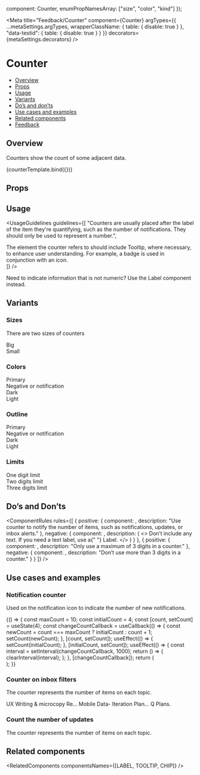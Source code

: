 
  component: Counter,
  enumPropNamesArray: ["size", "color", "kind"]
});

<Meta
  title="Feedback/Counter"
  component={Counter}
  argTypes={{
    ...metaSettings.argTypes,
    wrapperClassName: { table: { disable: true } },
    "data-testid": { table: { disable: true } }
  }}
  decorators={metaSettings.decorators}
/>


# Counter

- [Overview](#overview)
- [Props](#props)
- [Usage](#usage)
- [Variants](#variants)
- [Do’s and don’ts](#dos-and-donts)
- [Use cases and examples](#use-cases-and-examples)
- [Related components](#related-components)
- [Feedback](#feedback)

## Overview

Counters show the count of some adjacent data.

<Canvas>
  <Story name="Overview" args={{ count: 5 }}>
    {counterTemplate.bind({})}
  </Story>
</Canvas>

## Props

<ArgsTable story="Overview" />

## Usage

<UsageGuidelines
  guidelines={[
    "Counters are usually placed after the label of the item they're quantifying, such as the number of notifications. They should only be used to represent a number.",
    <div className="monday-storybook-counter_usage-link-line">
      The element the counter refers to should include
      <Link href="/?path=/docs/popover-tooltip--overview">
        Tooltip,
      </Link>
      where necessary, to enhance user understanding. For example, a badge is used in conjunction with an icon.
    </div>
  ]}
/>

<Tip title="Check yourself">
  Need to indicate information that is not numeric? Use the
  <Link href="/?path=/docs/data-display-label--overview" size={Link.sizes.SMALL}>
    Label
  </Link>
  component instead.
</Tip>

## Variants

### Sizes

There are two sizes of counters

<Canvas>
  <Story name="Sizes">
    <div className="storybook-counter_column">
      <Counter count={5} />
      Big
    </div>
    <div className="storybook-counter_column">
      <Counter count={5} size={Counter.sizes.SMALL} />
      Small
    </div>
  </Story>
</Canvas>

### Colors

<Canvas>
  <Story name="Colors">
    <div className="storybook-counter_column">
      <Counter count={5} />
      Primary
    </div>
    <div className="storybook-counter_column">
      <Counter count={5} color={Counter.colors.NEGATIVE} />
      Negative or notification
    </div>
    <div className="storybook-counter_column">
      <Counter count={5} color={Counter.colors.DARK} />
      Dark
    </div>
    <div className="storybook-counter_column">
      <Counter count={5} color={Counter.colors.LIGHT} />
      Light
    </div>
  </Story>
</Canvas>

### Outline

<Canvas>
  <Story name="Outline">
    <div className="storybook-counter_column">
      <Counter count={5} kind={Counter.kinds.LINE} />
      Primary
    </div>
    <div className="storybook-counter_column">
      <Counter count={5} color={Counter.colors.NEGATIVE} kind={Counter.kinds.LINE} />
      Negative or notification
    </div>
    <div className="storybook-counter_column">
      <Counter count={5} color={Counter.colors.DARK} kind={Counter.kinds.LINE} />
      Dark
    </div>
    <div className="storybook-counter_column">
      <Counter count={5} color={Counter.colors.LIGHT} kind={Counter.kinds.LINE} />
      Light
    </div>
  </Story>
</Canvas>

### Limits

<Canvas>
  <Story name="Limits">
    <div className="storybook-counter_column">
      <Counter count={10} maxDigits={1} />
      One digit limit
    </div>
    <div className="storybook-counter_column">
      <Counter count={100} maxDigits={2} />
      Two digits limit
    </div>
    <div className="storybook-counter_column">
      <Counter count={1000} />
      Three digits limit
    </div>
  </Story>
</Canvas>

## Do’s and Don’ts

<ComponentRules
  rules={[
    {
      positive: {
        component: <Counter count={15} />,
        description: "Use counter to notify the number of items, such as notifications, updates, or inbox alerts."
      },
      negative: {
        component: <Counter count="New" />,
        description: (
          <>
            Don’t include any text. If you need a text label, use a{" "}
            <Link href="/?path=/docs/data-display-label--overview" withoutSpacing>
              Label.
            </Link>
          </>
        )
      }
    },
    {
      positive: {
        component: <Counter count={1000} />,
        description: "Only use a maximum of 3 digits in a counter."
      },
      negative: {
        component: <Counter count={1050} maxDigits={4} />,
        description: "Don’t use more than 3 digits in a counter."
      }
    }
  ]}
/>

## Use cases and examples

### Notification counter

Used on the notification icon to indicate the number of new notifications.

<Canvas>
  <Story name="Notification counter">
    {() => {
      const maxCount = 10;
      const initialCount = 4;
      const [count, setCount] = useState(4);
      const changeCountCallback = useCallback(() => {
        const newCount = count === maxCount ? initialCount : count + 1;
        setCount(newCount);
      }, [count, setCount]);
      useEffect(() => {
        setCount(initialCount);
      }, [initialCount, setCount]);
      useEffect(() => {
        const interval = setInterval(changeCountCallback, 1000);
        return () => {
          clearInterval(interval);
        };
      }, [changeCountCallback]);
      return (
        <div className="storybook-counter_position">
          <Avatar type={Avatar.types.ICON} icon={Notifications} backgroundColor={Avatar.colors.ROYAL} />
          <Counter
            count={count}
            maxDigits={1}
            color={Counter.colors.NEGATIVE}
            className="storybook-counter_counter-position-top"
          />
        </div>
      );
    }}
  </Story>
</Canvas>

### Counter on inbox filters

The counter represents the number of items on each topic.

<Canvas>
  <Story name="Counter on inbox filters">
    <div className="storybook-counter_wrapper">
      <span className="a">UX Writing & microcopy Re...</span>
      <span className="a"> Mobile Data- Iteration Plan...</span>
      <span className="a">Q Plans.</span>
    </div>
    <div className="storybook-counter_wrapper">
      <Counter count={195} color={Counter.colors.DARK} />
      <Counter count={141} color={Counter.colors.DARK} />
      <Counter count={99} color={Counter.colors.DARK} />
    </div>
  </Story>
</Canvas>

### Count the number of updates

The counter represents the number of items on each topic.

<Canvas>
  <Story name="Count the number of updates">
    <div className="storybook-counter_icon-wrapper">
      <Icon icon={AddUpdate} iconSize="36" />
      <Divider />
      <div className="storybook-counter_position">
        <Icon icon={Update} iconSize="36" />
        <Counter count={5} size={Counter.sizes.SMALL} className="storybook-counter_counter-position-bot" />
      </div>
      <Divider />
      <div className="storybook-counter_position">
        <Icon icon={Update} iconSize="36" />
        <Counter
          count={5}
          color={Counter.colors.DARK}
          size={Counter.sizes.SMALL}
          className="storybook-counter_counter-position-bot"
        />
      </div>
    </div>
  </Story>
</Canvas>

## Related components

<RelatedComponents componentsNames={[LABEL, TOOLTIP, CHIP]} />
